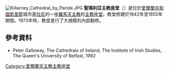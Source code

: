 [[File:Killarney_Cathedral_by_Paride.JPG|thumb]]
'''聖瑪利亞主教座堂'''（{{Lang-en|St Mary's Cathedral}}）是位於[[愛爾蘭共和國|愛爾蘭共和國]][[凱里郡|凱里郡]]城市[[基拉尼|基拉尼]]的一座[[羅馬天主教|羅馬天主教]]的[[主教座堂|主教座堂]]。教堂修建於1842年至1855年期間。1973年時，教堂進行了大規模的內部翻修。

==參考資料==
*Peter Galloway, The Cathedrals of Ireland, The Institute of Irish Studies, The Queen's University of Belfast, 1992
{{coord |52.0586|N|9.5174|W|region:IE_type:landmark|display=title}}

[[Category:愛爾蘭天主教主教座堂|Category:愛爾蘭天主教主教座堂]]